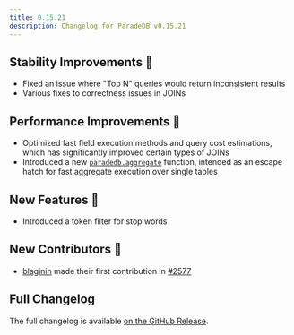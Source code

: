 ```yaml
---
title: 0.15.21
description: Changelog for ParadeDB v0.15.21
---
```


## Stability Improvements 💪

- Fixed an issue where "Top N" queries would return inconsistent results
- Various fixes to correctness issues in JOINs

## Performance Improvements 🚀

- Optimized fast field execution methods and query cost estimations, which has significantly improved certain types of JOINs
- Introduced a new [`paradedb.aggregate`](/documentation/aggregates/tantivy) function, intended as an escape hatch for fast aggregate
  execution over single tables

## New Features 🎉

- Introduced a token filter for stop words

## New Contributors 👋

- [blaginin](https://github.com/blaginin) made their first contribution in [#2577](https://github.com/paradedb/paradedb/pull/2577)

## Full Changelog

The full changelog is available [on the GitHub Release](https://github.com/paradedb/paradedb/releases/tag/v0.15.21).
